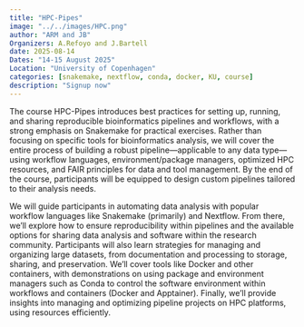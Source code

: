 ```yaml
---
title: "HPC-Pipes"
image: "../../images/HPC.png"
author: "ARM and JB"
Organizers: A.Refoyo and J.Bartell
date: 2025-08-14
Dates: "14-15 August 2025"
Location: "University of Copenhagen"
categories: [snakemake, nextflow, conda, docker, KU, course]
description: "Signup now"
---
```


The course HPC-Pipes introduces best practices for setting up, running, and sharing reproducible bioinformatics pipelines and workflows, with a strong emphasis on Snakemake for practical exercises. Rather than focusing on specific tools for bioinformatics analysis, we will cover the entire process of building a robust pipeline—applicable to any data type—using workflow languages, environment/package managers, optimized HPC resources, and FAIR principles for data and tool management. By the end of the course, participants will be equipped to design custom pipelines tailored to their analysis needs.

We will guide participants in automating data analysis with popular workflow languages like Snakemake (primarily) and Nextflow. From there, we’ll explore how to ensure reproducibility within pipelines and the available options for sharing data analysis and software within the research community. Participants will also learn strategies for managing and organizing large datasets, from documentation and processing to storage, sharing, and preservation. We’ll cover tools like Docker and other containers, with demonstrations on using package and environment managers such as Conda to control the software environment within workflows and containers (Docker and Apptainer). Finally, we’ll provide insights into managing and optimizing pipeline projects on HPC platforms, using resources efficiently.